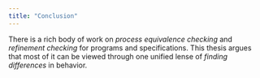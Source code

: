 ```yaml
---
title: "Conclusion"
---
```


There is a rich body of work on *process equivalence checking* and *refinement checking* for programs and specifications.
This thesis argues that most of it can be viewed through one unified lense of *finding differences* in behavior.
